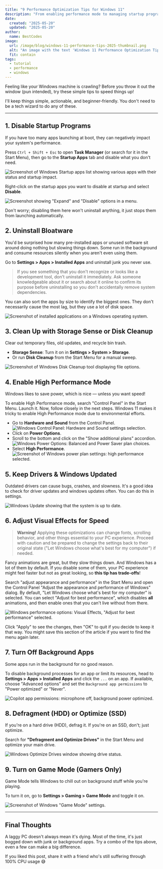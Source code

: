 ```yaml
---
title: "9 Performance Optimization Tips for Windows 11"
description: "From enabling performance mode to managing startup programs and disabling unused services, these tips will help you optimize Windows 11 for max performance."
date:
  created: "2025-05-20"
  updated: "2025-05-20"
author:
  name: BestCodes
image:
  url: /image/blog/windows-11-performance-tips-2025-thumbnail.png
  alt: "An image with the text 'Windows 11 Performance Optimization Tips' in the top center."
  fit: contain
tags:
  - tutorial
  - performance
  - windows
---
```


Feeling like your Windows machine is crawling? Before you throw it out the window (pun intended), try these simple tips to speed things up!

I'll keep things simple, actionable, and beginner-friendly. You don't need to be a tech wizard to do any of these.

---

## 1. Disable Startup Programs

If you have too many apps launching at boot, they can negatively impact your system's performance.

Press `Ctrl + Shift + Esc` to open **Task Manager** (or search for it in the Start Menu), then go to the **Startup Apps** tab and disable what you don't need.

![Screenshot of Windows Startup apps list showing various apps with their status and startup impact.](/image/blog/windows-11-performance-tips-2025/startup-apps-task-manager.png)

Right-click on the startup apps you want to disable at startup and select **Disable**.

![Screenshot showing "Expand" and "Disable" options in a menu.](/image/blog/windows-11-performance-tips-2025/startup-apps-right-click.png)

Don't worry; disabling them here won't uninstall anything, it just stops them from launching automatically.

## 2. Uninstall Bloatware

You'd be surprised how many pre-installed apps or unused software sit around doing nothing but slowing things down. Some run in the background and consume resources silently when you aren't even using them.

Go to **Settings > Apps > Installed Apps** and uninstall junk you never use.

> If you see something that you don't recognize or looks like a development tool, don't uninstall it immediately. Ask someone knowledgeable about it or search about it online to confirm its purpose before uninstalling so you don't accidentally remove system dependencies.

You can also sort the apps by size to identify the biggest ones. They don't necessarily cause the most lag, but they use a lot of disk space.

![Screenshot of installed applications on a Windows operating system.](/image/blog/windows-11-performance-tips-2025/apps-installed-sort-by-large.png)

## 3. Clean Up with Storage Sense or Disk Cleanup

Clear out temporary files, old updates, and recycle bin trash.

- **Storage Sense**: Turn it on in **Settings > System > Storage**.
- Or run **Disk Cleanup** from the Start Menu for a manual sweep.

![Screenshot of Windows Disk Cleanup tool displaying file options.](/image/blog/windows-11-performance-tips-2025/disk-cleanup.png)

## 4. Enable High Performance Mode

Windows likes to save power, which is nice — unless you want speed!

To enable High Performance mode, search "Control Panel" in the Start Menu. Launch it.
Now, follow closely in the next steps. Windows 11 makes it tricky to enable High Performance mode due to environmental efforts.

- Go to **Hardware and Sound** from the Control Panel.
  ![Windows Control Panel: Hardware and Sound settings selection.](/image/blog/windows-11-performance-tips-2025/control-panel-hardware-sound.png)
- Click on **Power Options**.
- Scroll to the bottom and click on the "Show additional plans" accordion.
  ![Windows Power Options: Balanced and Power Saver plan choices.](/image/blog/windows-11-performance-tips-2025/control-panel-more-plans.png)
- Select **High Performance**.
  ![Screenshot of Windows power plan settings: high performance selected.](/image/blog/windows-11-performance-tips-2025/control-panel-high-perf.png)

## 5. Keep Drivers & Windows Updated

Outdated drivers can cause bugs, crashes, and slowness. It's a good idea to check for driver updates and windows updates often. You can do this in settings.

![Windows Update showing that the system is up to date.](/image/blog/windows-11-performance-tips-2025/windows-update.png)

## 6. Adjust Visual Effects for Speed

> **Warning!** Applying these optimizations can change fonts, scrolling behavior, and other things essential to your PC experience. Proceed with caution and be prepared to change the settings back to their original state ("Let Windows choose what's best for my computer") if needed.

Fancy animations are great, but they slow things down. And Windows has a lot of them by default. If you disable some of them, your PC experience might feel faster but not as great looking, so **this tip has trade-offs**!

Search "adjust appearance and performance" in the Start Menu and open the Control Panel "Adjust the appearance and performance of Windows" dialog.
By default, "Let Windows choose what's best for my computer" is selected. You can select "Adjust for best performance", which disables **all** animations, and then enable ones that you can't live without from there.

![Windows performance options: Visual Effects, "Adjust for best performance" selected.](/image/blog/windows-11-performance-tips-2025/best-performance-less-animations.png)

Click "Apply" to see the changes, then "OK" to quit if you decide to keep it that way. You might save this section of the article if you want to find the menu again later.

## 7. Turn Off Background Apps

Some apps run in the background for no good reason.

To disable background processes for an app or limit its resources, head to **Settings > Apps > Installed Apps** and click the `...` on an app. If available, choose "Advanced options" and set the `Background app permissions` to "Power optimized" or "Never".

![Copilot app permissions: microphone off, background power optimized.](/image/blog/windows-11-performance-tips-2025/power-optimized-background.png)

## 8. Defragment (HDD) or Optimize (SSD)

If you're on a hard drive (HDD), defrag it. If you're on an SSD, don't; just optimize.

Search for **"Defragment and Optimize Drives"** in the Start Menu and optimize your main drive.

![Windows Optimize Drives window showing drive status.](/image/blog/windows-11-performance-tips-2025/defrag.png)

## 9. Turn on Game Mode (Gamers Only)

Game Mode tells Windows to chill out on background stuff while you're playing.

To turn it on, go to **Settings > Gaming > Game Mode** and toggle it on.

![Screenshot of Windows "Game Mode" settings.](/image/blog/windows-11-performance-tips-2025/game-mode.png)

---

## Final Thoughts

A laggy PC doesn't always mean it's dying. Most of the time, it's just bogged down with junk or background apps. Try a combo of the tips above, even a few can make a big difference.

If you liked this post, share it with a friend who's still suffering through 100% CPU usage 😅
